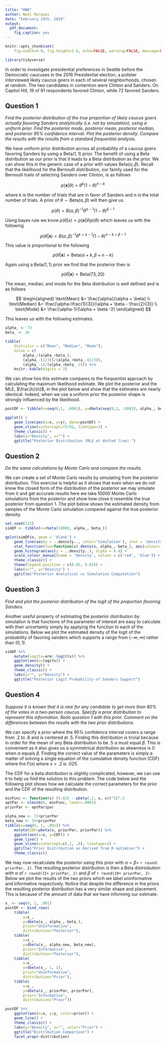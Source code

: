 ```yaml
---
title: "HW6"
author: Neal Marquez
date: "February 24th, 2019"
output:
  pdf_document:
    fig_caption: yes
---
```


```r
knitr::opts_chunk$set(
    fig.width=4.8, fig.height=3.6, echo=FALSE, warning=FALSE, message=FALSE)
```

```r
library(tidyverse)
```

In order to investigate presidential preferences in Seattle before the Democratic caucuses in the 2016 Presidential election, a pollster interviewed likely caucus goers in each of several neighborhoods, chosen at random. The two candidates in contention were Clinton and Sanders. On Capitol Hill, 19 of 91 respondents favored Clinton, while 72 favored Sanders.

## Question 1  
_Find the posterior distribution of the true proportion of likely caucus goers actually favoring Sanders analytically (i.e. not by simulation), using a uniform prior. Find the posterior mode, posterior mean, posterior median, and posterior 95% confidence interval. Plot the posterior density. Compare the results with the results from a standard frequentist analysis._

We have uniform prior distribution across all probability of a caucus goers favoring Sanders by using a $\text{Beta}(1,1)$ prior. The benefit of using a $\text{Beta}$ distribution as our prior is that it leads to a $\text{Beta}$ distribution as the prior. We can show this in the generic case of a prior with values $\text{Beta}(\alpha,\beta)$. Recall that the likelihood for the Bernoulli distribution, our family used for the Bernoulli trails of selecting Sanders over Clinton, is as follows

$$
p(\boldsymbol{x}|\theta) = \theta^{k}(1-\theta)^{n-k}
$$

where k is the number of trials that are in favor of Sanders and n is the total number of trials. A prior of $\theta \sim \text{Beta}(\alpha,\beta)$ will then give us.

$$
p(\theta) = B(\alpha,\beta)^{-1} \theta^{\alpha-1}(1-\theta)^{\beta-1}
$$

Using bayes rule we know $p(\theta|x) \propto p(\boldsymbol x| \theta) p(\theta)$ which leaves us with the following

$$
p(\theta|\boldsymbol x) \propto B(\alpha,\beta)^{-1} \theta^{k+\alpha-1}
(1-\theta)^{n-k+\beta-1}
$$

This value is proportional to the following

$$
p(\theta|\boldsymbol x) \propto \text{Beta}(\alpha + k, \beta + n - k)
$$

Again using a $\text{Beta}(1,1)$ prior we find that the posterior then is

$$
p(\theta|\boldsymbol x) \propto \text{Beta}(73, 20)
$$

The mean, median, and mode for the $\text{Beta}$ distribution is well defined and is as follows

$$
\begin{aligned}
\text{Mean} &= \frac{\alpha}{\alpha + \beta} \\
\text{Median} &= \frac{\alpha-\frac{1}{3}}{\alpha + \beta - \frac{2}{3}} \\
\text{Mode} &= \frac{\alpha-1}{\alpha + \beta -2}
\end{aligned}
$$

This leaves us with the following estimates.

```r
alpha_ <- 73
beta_ <- 20

tibble(
    Statistic = c("Mean", "Median", "Mode"),
    Value = c(
        alpha_/(alpha_+beta_),
        (alpha_-(1/3))/(alpha_+beta_-(2/3)),
        (alpha_-1)/(alpha_+beta_-2))) %>%
    knitr::kable(digits = 3)
```


We can show hos this estimate compares to the frequentist approach by calculating the maximum likelihood estimate. We plot the posterior and the MLE, $\frac{k}{n}$, in the plot below and show that the estimates are nearly identical. Indeed, when we use a uniform prior the posterior shape is strongly influenced by the likelihood.  

```r
postDF <- tibble(x=seq(0,1, .0001), y=dbeta(seq(0,1, .0001), alpha_, beta_))

ggplot() +
    geom_line(aes(x=x, y=y), data=postDF) +
    geom_vline(xintercept=72/91, linetype=2) +
    theme_classic() +
    labs(y="Desnity", x="") +
    ggtitle("Posterior Distribution (MLE at dotted line).")
```

## Question 2

_Do the same calculations by Monte Carlo and compare the results._

We can create a set of Monte Carlo results by simulating from the posterior distribution. This exercise is helpful as it shows that even when we do not know the closed form of the distribution of the posterior we may simulate from it and get accurate results here we take 10000 Monte Carlo simulations from the posterior and show how close it resemble the true posterior from question 1. The plot below shows the estimated density from samples of the Monte Carlo simulation compared against the true posterior density.

```r
set.seed(123)
simDF <- tibble(x=rbeta(10000, alpha_, beta_))

qplot(simDF$x, geom = 'blank') +
    geom_line(aes(y = ..density.., color='Simulation'), stat = 'density') +  
    stat_function(fun=function(x) dbeta(x, alpha_, beta_), aes(colour='Beta')) +  
    geom_histogram(aes(y = ..density..), alpha = 0.4) +
    scale_colour_manual(name = 'Density', values = c('red', 'blue')) +
    theme_classic() +
    theme(legend.position = c(0.85, 0.85)) +
    labs(x="", y="Desnity") +
    ggtitle("Posterior Analytical vs Simulation Computation")
```

## Question 3
_Find and plot the posterior distribution of the logit of the proportion favoring Sanders._  

Another useful property of estimating the posterior distribution by simulation is that functions of the parameter of interest are easy to calculate with their uncertainty simply by applying the function to each of the simulations. Below we plot the estimated density of the logit of the probability of favoring sanders which supports a range from $(-\infty , \infty )$ rather than $(0,1)$.

```r
simDF %>%
    mutate(logitx=arm::logit(x)) %>%
    ggplot(aes(x=logitx)) +
    geom_density() +
    theme_classic() +
    labs(x="", y="Density") +
    ggtitle("Posterior Logit Probability of Sanders Support")
```

## Question 4  
_Suppose it is known that it is rare for any candidate to get more than 80% of the votes in a two-person caucus. Specify a prior distribution to represent this information. Redo question 1 with this prior. Comment on the differences between the results with the two prior distributions._  

We can specify a prior where the 95% confidence interval covers a range from .2 to .8 and is centered at .5. Finding this distribution is trivial because in order for the mean of any Beta distribution to be .5 $\alpha$ must equal $\beta$. This is convenient as it also gives us a symmetrical distribution as skewness is 0 when $\alpha$ equals $\beta$. Finding the correct value of the parameters is simply a matter of solving a single equation of the cumulative density function (CDF) where the $F(x)$ where $x = .2$ is $.025$.  

The CDF for a beta distribution is slightly complicated, however, we can use `R` to help us find the solution to this problem. The code below and the following plot shows how we calculate the correct parameters for the prior and the CDF of the resulting distribution.  

```r
minFunc <- function(x) ((.025 - pbeta(.2, x, x))^2)^.5
optPar <- nlminb(0, minFunc, lower=.0001)
priorPar <- optPar$par
```

```r
alpha_new <- 72+priorPar
beta_new <- 19+priorPar
tibble(x=seq(0, 1, .001)) %>%
    mutate(CDF=pbeta(x, priorPar, priorPar)) %>%
    ggplot(aes(x=x, y=CDF)) +
    geom_line() +
    geom_vline(xintercept=c(.2, .8), linetype=2) +
    ggtitle("Prior Distribution as Derived from R optimizer") +
    theme_classic()
```

We may now recalculate the posterior using this prior with $\alpha=\beta=$ `r round( priorPar, 2)`. The resulting posterior distribution is then a Beta distriobution with $\alpha$ of `r round(72+ priorPar, 2)` and $\beta$ of `r round(19+ priorPar, 2)`. Below we plot the results of the two priors which we label uninformative and informative respectively. Notice that despite the difference in the priors the resulting posterior distribution has a very similar shape and placement. This is because of the amount of data that we have informing our estimate.

```r
x_ <- seq(0, 1, .001)
postDF <- bind_rows(
    tibble(
        x=x_,
        y=dbeta(x_, alpha_, beta_),
        prior="Uninformative",
        distribution="Posterior"),
    tibble(
        x=x_,
        y=dbeta(x_, alpha_new, beta_new),
        prior="Informative",
        distribution="Posterior"),
    tibble(
        x=x_,
        y=dbeta(x_, 1, 1),
        prior="Uninformative",
        distribution="Prior"),
    tibble(
        x=x_,
        y=dbeta(x_, priorPar, priorPar),
        prior="Informative",
        distribution="Prior"))

postDF %>%
    ggplot(aes(x=x, y=y, color=prior)) +
    geom_line() +
    theme_classic() +
    labs(y="Desnity", x="", color="Prior") +
    ggtitle("Distribution Comparison") +
    facet_wrap(~distribution)
```

